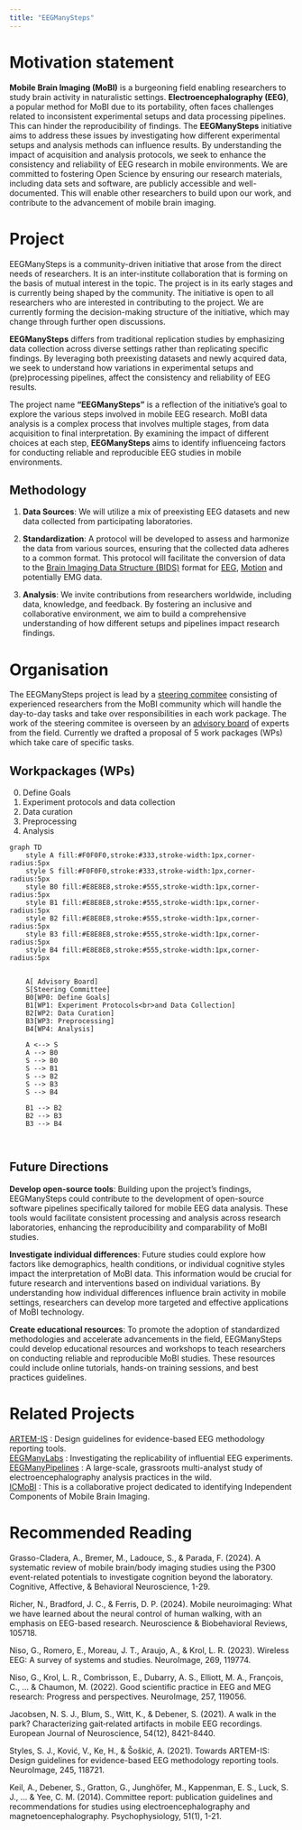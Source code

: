 ```yaml
---
title: "EEGManySteps"
---
```


#  Motivation statement 
**Mobile Brain Imaging (MoBI)** is a burgeoning field enabling researchers to study brain activity in naturalistic settings. **Electroencephalography (EEG)**, a popular method for MoBI due to its portability, often faces challenges related to inconsistent experimental setups and data processing pipelines. This can hinder the reproducibility of findings.
The **EEGManySteps** initiative aims to address these issues by investigating how different experimental setups and analysis methods can influence results. By understanding the impact of acquisition and analysis protocols, we seek to enhance the consistency and reliability of EEG research in mobile environments.
We are committed to fostering Open Science by ensuring our research materials, including data sets and software, are publicly accessible and well-documented. This will enable other researchers to build upon our work, and contribute to the advancement of mobile brain imaging.

# Project
EEGManySteps is a community-driven initiative that arose from the direct needs of researchers. It is an inter-institute collaboration that is forming on the basis of mutual interest in the topic. The project is in its early stages and is currently being shaped by the community. The initiative is open to all researchers who are interested in contributing to the project. We are currently forming the decision-making structure of the initiative, which may change through further open discussions.

**EEGManySteps** differs from traditional replication studies by emphasizing data collection across diverse settings rather than replicating specific findings. By leveraging both preexisting datasets and newly acquired data, we seek to understand how variations in experimental setups and (pre)processing pipelines, affect the consistency and reliability of EEG results. 

The project name **"EEGManySteps"** is a reflection of the initiative's goal to explore the various steps involved in mobile EEG research. MoBI data analysis is a complex process that involves multiple stages, from data acquisition to final interpretation. By examining the impact of different choices at each step, **EEGManySteps** aims to identify influenceing factors for conducting reliable and reproducible EEG studies in mobile environments. 


## Methodology

1. **Data Sources**: We will utilize a mix of preexisting EEG datasets and new data collected from participating laboratories. 

2. **Standardization**: A protocol will be developed to assess and harmonize the data from various sources, ensuring that the collected data adheres to a common format. This protocol will facilitate the conversion of data to the [Brain Imaging Data Structure (BIDS)](https://bids-specification.readthedocs.io/en/stable/) format for [EEG](https://www.nature.com/articles/s41597-019-0104-8), [Motion](https://www.nature.com/articles/s41597-024-03559-8) and potentially EMG data.

3. **Analysis**: We invite contributions from researchers worldwide, including data, knowledge, and feedback. By fostering an inclusive and collaborative environment, we aim to build a comprehensive understanding of how different  setups and pipelines impact research findings.


# Organisation

The EEGManySteps project is lead by a [steering commitee](./team.qmd#steering-committee-members) consisting of experienced researchers from the MoBI community which will handle the day-to-day tasks and take over responsibilities in each work package. The work of the steering commitee is overseen by an [advisory board](./team.qmd#advisory-board-members) of experts from the field. Currently we drafted a proposal of 5 work packages (WPs) which take care of specific tasks.

## Workpackages (WPs)
0. Define Goals
1. Experiment protocols and data collection
2. Data curation
3. Preprocessing
4. Analysis


```mermaid
graph TD
    style A fill:#F0F0F0,stroke:#333,stroke-width:1px,corner-radius:5px
    style S fill:#F0F0F0,stroke:#333,stroke-width:1px,corner-radius:5px
    style B0 fill:#E8E8E8,stroke:#555,stroke-width:1px,corner-radius:5px
    style B1 fill:#E8E8E8,stroke:#555,stroke-width:1px,corner-radius:5px
    style B2 fill:#E8E8E8,stroke:#555,stroke-width:1px,corner-radius:5px
    style B3 fill:#E8E8E8,stroke:#555,stroke-width:1px,corner-radius:5px
    style B4 fill:#E8E8E8,stroke:#555,stroke-width:1px,corner-radius:5px


    A[ Advisory Board]
    S[Steering Committee]
    B0[WP0: Define Goals]
    B1[WP1: Experiment Protocols<br>and Data Collection]
    B2[WP2: Data Curation]
    B3[WP3: Preprocessing]
    B4[WP4: Analysis]

    A <--> S
    A --> B0
    S --> B0
    S --> B1
    S --> B2
    S --> B3
    S --> B4

    B1 --> B2
    B2 --> B3
    B3 --> B4

    

```

## Future Directions
**Develop open-source tools**: Building upon the project's findings, EEGManySteps could contribute to the development of open-source software pipelines specifically tailored for mobile EEG data analysis. These tools would facilitate consistent processing and analysis across research laboratories, enhancing the reproducibility and comparability of MoBI studies.

**Investigate individual differences**: Future studies could explore how factors like demographics, health conditions, or individual cognitive styles impact the interpretation of MoBI data. This information would be crucial for  future research and interventions based on individual variations. By understanding how individual differences influence brain activity in mobile settings, researchers can develop more targeted and effective applications of MoBI technology.

**Create educational resources**: To promote the adoption of standardized methodologies and accelerate advancements in the field, EEGManySteps could develop educational resources and workshops to teach researchers on conducting reliable and reproducible MoBI studies. These resources could include online tutorials, hands-on training sessions, and best practices guidelines.


# Related Projects 
[ARTEM-IS](https://www.incf.org/sig/incf-working-group-artemis) : Design guidelines for evidence-based EEG methodology reporting tools.     
[EEGManyLabs](https://osf.io/yb3pq/)      : Investigating the replicability of influential EEG experiments.     
[EEGManyPipelines](https://eegmanypipelines.github.io/) : A large-scale, grassroots multi-analyst study of electroencephalography analysis practices in the wild.     
[ICMoBI](https://www.icmobi.org/)         : This is a collaborative project dedicated to identifying Independent Components of Mobile Brain Imaging.      

# Recommended Reading 
Grasso-Cladera, A., Bremer, M., Ladouce, S., & Parada, F. (2024). A systematic review of mobile brain/body imaging studies using the P300 event-related potentials to investigate cognition beyond the laboratory. Cognitive, Affective, & Behavioral Neuroscience, 1-29.

Richer, N., Bradford, J. C., & Ferris, D. P. (2024). Mobile neuroimaging: What we have learned about the neural control of human walking, with an emphasis on EEG-based research. Neuroscience & Biobehavioral Reviews, 105718.

Niso, G., Romero, E., Moreau, J. T., Araujo, A., & Krol, L. R. (2023). Wireless EEG: A survey of systems and studies. NeuroImage, 269, 119774.

Niso, G., Krol, L. R., Combrisson, E., Dubarry, A. S., Elliott, M. A., François, C., ... & Chaumon, M. (2022). Good scientific practice in EEG and MEG research: Progress and perspectives. NeuroImage, 257, 119056.

Jacobsen, N. S. J., Blum, S., Witt, K., & Debener, S. (2021). A walk in the park? Characterizing gait‐related artifacts in mobile EEG recordings. European Journal of Neuroscience, 54(12), 8421-8440.

Styles, S. J., Ković, V., Ke, H., & Šoškić, A. (2021). Towards ARTEM-IS: Design guidelines for evidence-based EEG methodology reporting tools. NeuroImage, 245, 118721.

Keil, A., Debener, S., Gratton, G., Junghöfer, M., Kappenman, E. S., Luck, S. J., ... & Yee, C. M. (2014). Committee report: publication guidelines and recommendations for studies using electroencephalography and magnetoencephalography. Psychophysiology, 51(1), 1-21.